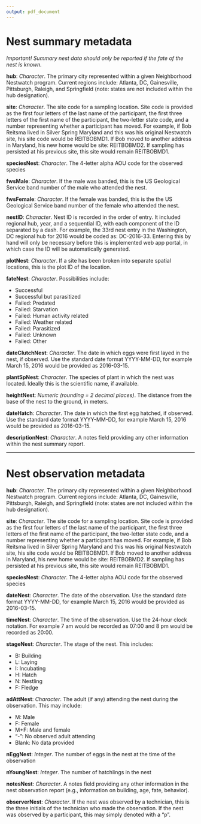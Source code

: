 ```yaml
---
output: pdf_document
---
```


# **Nest summary metadata**  
_Important! Summary nest data should only be reported if the fate of the nest is known._

**hub**: _Character_. The primary city represented within a given Neighborhood Nestwatch program. Current regions include: Atlanta, DC, Gainesville, Pittsburgh, Raleigh, and Springfield (note: states are not included within the hub designation).

**site**: _Character_. The site code for a sampling location. Site code is provided as the first four letters of the last name of the participant, the first three letters of the first name of the participant, the two-letter state code, and a number representing whether a participant has moved. For example, if Bob Reitsma lived in Silver Spring Maryland and this was his original Nestwatch site, his site code would be REITBOBMD1. If Bob moved to another address in Maryland, his new home would be site: REITBOBMD2. If sampling has persisted at his previous site, this site would remain REITBOBMD1.

**speciesNest**: _Character_. The 4-letter alpha AOU code for the observed species

**fwsMale**: _Character_. If the male was banded, this is the US Geological Service band number of the male who attended the nest.

**fwsFemale**: _Character_. If the female was banded, this is the the US Geological Service band number of the female who attended the nest.

**nestID**: _Character_. Nest ID is recorded in the order of entry. It included regional hub, year, and a sequential ID, with each component of the ID separated by a dash. For example, the 33rd nest entry in the Washington, DC regional hub for 2016 would be coded as: DC-2016-33. Entering this by hand will only be necessary before this is implemented web app portal, in which case the ID will be automatically generated.

**plotNest**: _Character_. If a site has been broken into separate spatial locations, this is the plot ID of the location.

**fateNest**: _Character_. Possibilities include:  

*  Successful
*  Successful but parasitized
*  Failed: Predated
*  Failed: Starvation
*  Failed: Human activity related
*  Failed: Weather related
*  Failed: Parasitized
*  Failed: Unknown
*  Failed: Other

**dateClutchNest**: _Character_. The date in which eggs were first layed in the nest, if observed. Use the standard date format YYYY-MM-DD, for example March 15, 2016 would be provided as 2016-03-15.

**plantSpNest**: _Character_. The species of plant in which the nest was located. Ideally this is the scientific name, if available.

**heightNest**: _Numeric (rounding = 2 decimal places)_. The distance from the base of the nest to the ground, in meters.

**dateHatch**: _Character_. The date in which the first egg hatched, if observed. Use the standard date format YYYY-MM-DD, for example March 15, 2016 would be provided as 2016-03-15.

**descriptionNest**: _Character_. A notes field providing any other information within the nest summary report.

----

# Nest observation metadata

**hub**: _Character_. The primary city represented within a given Neighborhood Nestwatch program. Current regions include: Atlanta, DC, Gainesville, Pittsburgh, Raleigh, and Springfield (note: states are not included within the hub designation).

**site**: _Character_. The site code for a sampling location. Site code is provided as the first four letters of the last name of the participant, the first three letters of the first name of the participant, the two-letter state code, and a number representing whether a participant has moved. For example, if Bob Reitsma lived in Silver Spring Maryland and this was his original Nestwatch site, his site code would be REITBOBMD1. If Bob moved to another address in Maryland, his new home would be site: REITBOBMD2. If sampling has persisted at his previous site, this site would remain REITBOBMD1.

**speciesNest**: _Character_. The 4-letter alpha AOU code for the observed species

**dateNest**: _Character_. The date of the observation. Use the standard date format YYYY-MM-DD, for example March 15, 2016 would be provided as 2016-03-15.

**timeNest**: _Character_. The time of the observation. Use the 24-hour clock notation. For example 7 am would be recorded as 07:00 and 8 pm would be recorded as 20:00.

**stageNest**: _Character_. The stage of the nest. This includes:  

* B: Building
* L: Laying
* I: Incubating
* H: Hatch
* N: Nestling
* F: Fledge

**adAttNest**: _Character_. The adult (if any) attending the nest during the observation. This may include:

- M: Male
- F: Female
- M+F: Male and female
- "-": No observed adult attending
- Blank: No data provided

**nEggNest**: _Integer_. The number of eggs in the nest at the time of the observation

**nYoungNest**: _Integer_. The number of hatchlings in the nest 

**notesNest**: _Character_. A notes field providing any other information in the nest observation report (e.g., information on building, age, fate, behavior).

**observerNest**: _Character_. If the nest was observed by a technician, this is the three initials of the technician who made the observation. If the nest was observed by a participant, this may simply denoted with a "p". 




 

